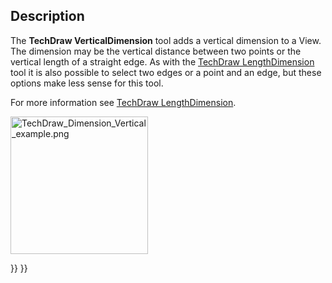 <languages/>

{{Docnav
|[[TechDraw_HorizontalDimension|HorizontalDimension]]
|[[TechDraw_RadiusDimension|RadiusDimension]]
|[[TechDraw_Workbench|TechDraw]]
|IconL=TechDraw_HorizontalDimension.svg
|IconR=TechDraw_RadiusDimension.svg
|IconC=Workbench_TechDraw.svg
}}

{{GuiCommand
|Name=TechDraw VerticalDimension
|MenuLocation=TechDraw → Dimensions → Insert Vertical Dimension
|Workbenches=[[TechDraw_Workbench|TechDraw]]
|Shortcut={{KEY|Shift}} + {{KEY|V}}
|SeeAlso=[[TechDraw_LengthDimension|TechDraw LengthDimension]], [[TechDraw_HorizontalDimension|TechDraw HorizontalDimension]]
}}

==Description==

The '''TechDraw VerticalDimension''' tool adds a vertical dimension to a View. The dimension may be the vertical distance between two points or the vertical length of a straight edge. As with the [[TechDraw_LengthDimension|TechDraw LengthDimension]] tool it is also possible to select two edges or a point and an edge, but these options make less sense for this tool.

For more information see [[TechDraw_LengthDimension|TechDraw LengthDimension]].

[[Image:TechDraw_Dimension_Vertical_example.png|220px]]
{{Caption|Vertical dimension taken from two points}}


{{Docnav
|[[TechDraw_HorizontalDimension|HorizontalDimension]]
|[[TechDraw_RadiusDimension|RadiusDimension]]
|[[TechDraw_Workbench|TechDraw]]
|IconL=TechDraw_HorizontalDimension.svg
|IconR=TechDraw_RadiusDimension.svg
|IconC=Workbench_TechDraw.svg
}}

{{TechDraw Tools navi{{#translation:}}}}
{{Userdocnavi{{#translation:}}}}